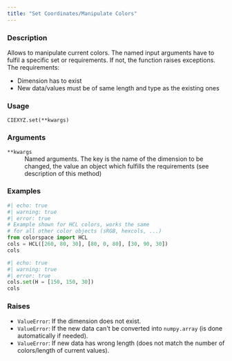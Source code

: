 ```yaml
---
title: "Set Coordinates/Manipulate Colors"
---
```


### Description

Allows to manipulate current colors. The named input arguments
have to fulfil a specific set or requirements. If not, the function
raises exceptions. The requirements:

* Dimension has to exist
* New data/values must be of same length and type as the existing ones

### Usage

<pre><code class='language-python'>CIEXYZ.set(**kwargs)</code></pre>

### Arguments

<dl class="pyp-list param-list">
  <dt style = "white-space: nowrap; font-family: monospace; vertical-align: top">
   <code id="colorspace.colorlib.CIEXYZ.set:**kwargs">**kwargs</code>
  </dt>
 <dd>Named arguments. The key is the name of the dimension to
be changed, the value an object which fulfills the requirements
(see description of this method)</dd>
</dl>

### Examples

```python
#| echo: true
#| warning: true
#| error: true
# Example shown for HCL colors, works the same
# for all other color objects (sRGB, hexcols, ...)
from colorspace import HCL
cols = HCL([260, 80, 30], [80, 0, 80], [30, 90, 30])
cols
```

```python
#| echo: true
#| warning: true
#| error: true
cols.set(H = [150, 150, 30])
cols
```




### Raises

<ul class="python-raises">
<li><code class="text-warning">ValueError</code>: If the dimension does not exist.
<li><code class="text-warning">ValueError</code>: If the new data can&#x27;t be converted into
`numpy.array` (is done automatically if needed).
<li><code class="text-warning">ValueError</code>: If new data has wrong length (does not match the
number of colors/length of current values).
</ul>

